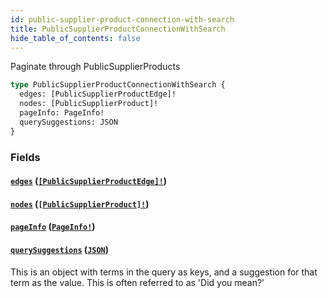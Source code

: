 ```yaml
---
id: public-supplier-product-connection-with-search
title: PublicSupplierProductConnectionWithSearch
hide_table_of_contents: false
---
```



Paginate through PublicSupplierProducts

```graphql
type PublicSupplierProductConnectionWithSearch {
  edges: [PublicSupplierProductEdge]!
  nodes: [PublicSupplierProduct]!
  pageInfo: PageInfo!
  querySuggestions: JSON
}
```


### Fields

#### [`edges`](#) ([`[PublicSupplierProductEdge]!`](/demand/api/graphql-admin/reference/objects/public-supplier-product-edge))




#### [`nodes`](#) ([`[PublicSupplierProduct]!`](/demand/api/graphql-admin/reference/objects/public-supplier-product))




#### [`pageInfo`](#) ([`PageInfo!`](/demand/api/graphql-admin/reference/objects/page-info))




#### [`querySuggestions`](#) ([`JSON`](/demand/api/graphql-admin/reference/scalars/json))

This is an object with terms in the query as keys, and a suggestion for that
term as the value. This is often referred to as 'Did you mean?'




